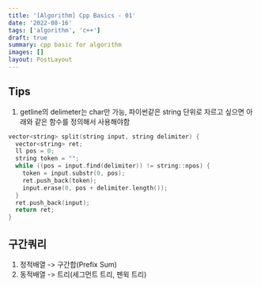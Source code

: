 ```yaml
---
title: '[Algorithm] Cpp Basics - 01'
date: '2022-08-16'
tags: ['algorithm', 'c++']
draft: true
summary: cpp basic for algorithm
images: []
layout: PostLayout
---
```


## Tips

1. getline의 delimeter는 char만 가능, 파이썬같은 string 단위로 자르고 싶으면 아래와 같은 함수를 정의해서 사용해야함

```cpp
vector<string> split(string input, string delimiter) {
  vector<string> ret;
  ll pos = 0;
  string token = "";
  while ((pos = input.find(delimiter)) != string::npos) {
    token = input.substr(0, pos);
    ret.push_back(token);
    input.erase(0, pos + delimiter.length());
  }
  ret.push_back(input);
  return ret;
}
```

## 구간쿼리

1. 정적배열 -> 구간합(Prefix Sum)
2. 동적배열 -> 트리(세그먼트 트리, 펜윅 트리)
